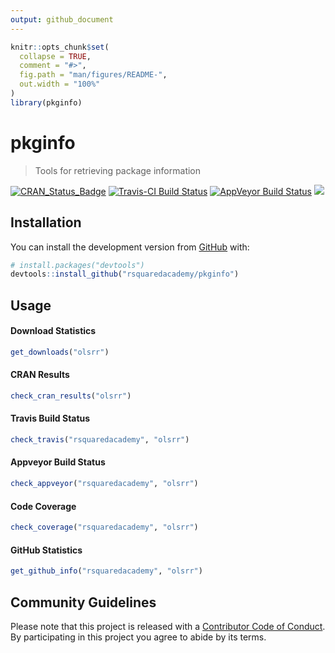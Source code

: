 ```yaml
---
output: github_document
---
```


<!-- README.md is generated from README.Rmd. Please edit that file -->

```r
knitr::opts_chunk$set(
  collapse = TRUE,
  comment = "#>",
  fig.path = "man/figures/README-",
  out.width = "100%"
)
library(pkginfo)
```
# pkginfo

> Tools for retrieving package information

[![CRAN\_Status\_Badge](http://www.r-pkg.org/badges/version/pkginfo)](https://cran.r-project.org/package=pkginfo) 
[![Travis-CI Build Status](https://travis-ci.org/rsquaredacademy/pkginfo.svg?branch=master)](https://travis-ci.org/rsquaredacademy/pkginfo) [![AppVeyor Build Status](https://ci.appveyor.com/api/projects/status/github/rsquaredacademy/pkginfo?branch=master&svg=true)](https://ci.appveyor.com/project/rsquaredacademy/pkginfo) ![](https://img.shields.io/badge/lifecycle-experimental-orange.svg)

## Installation

You can install the development version from [GitHub](https://github.com/) with:

``` r
# install.packages("devtools")
devtools::install_github("rsquaredacademy/pkginfo")
```

## Usage

#### Download Statistics

```r
get_downloads("olsrr")
```

#### CRAN Results

```r
check_cran_results("olsrr")
```

#### Travis Build Status

```r
check_travis("rsquaredacademy", "olsrr")
```

#### Appveyor Build Status

```r
check_appveyor("rsquaredacademy", "olsrr")
```

#### Code Coverage

```r
check_coverage("rsquaredacademy", "olsrr")
```

#### GitHub Statistics

```r
get_github_info("rsquaredacademy", "olsrr")
```

## Community Guidelines

Please note that this project is released with a [Contributor Code of Conduct](CODE_OF_CONDUCT.md).
By participating in this project you agree to abide by its terms.
